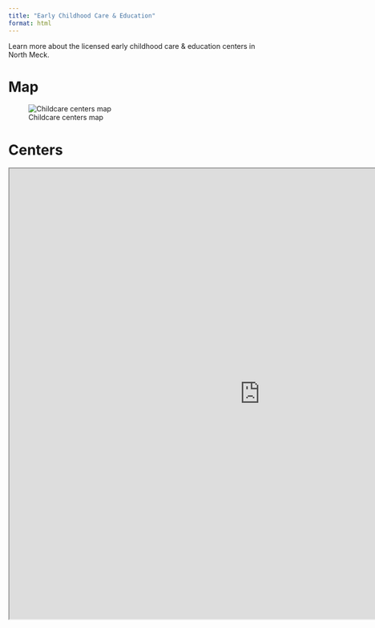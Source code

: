 ```yaml
---
title: "Early Childhood Care & Education"
format: html
---
```


Learn more about the licensed early childhood care & education centers in North Meck.

# Map

![Childcare centers map](images/ccmap.png)

# Centers

```{=html}
<iframe width="1000" height="900" src="https://allievor.shinyapps.io/childcare-information/" title="Racial Demographics"></iframe>
```
